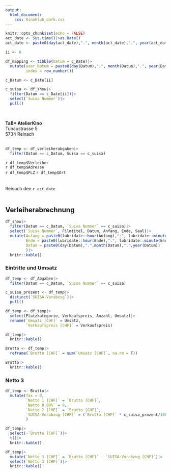 ```yaml
---
output: 
  html_document:
    css: Kinoklub_dark.css
---
```


```r
knitr::opts_chunk$set(echo = FALSE)
act_date <- Sys.time()|>as.Date()
act_date <- paste0(day(act_date),".", month(act_date),".", year(act_date))
```

```r
ii <- 6
```

```r
df_mapping <- tibble(Datum = c_Date)|>
  mutate(user_Datum = paste0(day(Datum),".", month(Datum),".", year(Datum)),
         index = row_number())

c_Datum <- c_Date[ii]

c_suisa <- df_show|>
  filter(Datum == c_Date[ii])|>
  select(`Suisa Nummer`)|>
  pull()

```


\

**TaB* AtelierKino** \
Tunaustrasse 5 \
5734 Reinach \
\

```r
df_temp <- df_verleiherabgaben|>
  filter(Datum == c_Datum, Suisa == c_suisa)
```

`r df_temp$Verleiher` \
`r df_temp$Adresse` \
`r df_temp$PLZ` `r df_temp$Ort` \
\
\
Reinach den `r act_date` 
\
\


## Verleiherabrechnung
```r
df_show|>
  filter(Datum == c_Datum, `Suisa Nummer` == c_suisa)|>
  select(`Suisa Nummer`, Filmtitel, Datum, Anfang, Ende, Saal)|>
  mutate(Anfang = paste0(lubridate::hour(Anfang),":", lubridate::minute(Anfang)|>as.character()|>formatC(format = "0", width = 2)|>str_replace(SPC,"0")),
         Ende = paste0(lubridate::hour(Ende),":", lubridate::minute(Ende)|>as.character()|>formatC(format = "0", width = 2)|>str_replace(SPC,"0")),
         Datum = paste0(day(Datum),".",month(Datum),".",year(Datum))
         )|>
  knitr::kable()
```

### Eintritte und Umsatz
```r
df_temp <- df_Abgaben|>
  filter(Datum == c_Datum, `Suisa Nummer` == c_suisa)

c_suisa_prozent <- df_temp|>
  distinct(`SUISA-Vorabzug`)|>
  pull()

df_temp <- df_temp|>
  select(Platzkategorie, Verkaufspreis, Anzahl, Umsatz)|>
  rename(`Umsatz [CHF]` = Umsatz,
         `Verkaufspreis [CHF]` = Verkaufspreis)

df_temp|>
  knitr::kable()
```


```r
Brutto <- df_temp|>
  reframe(`Brutto [CHF]` = sum(`Umsatz [CHF]`, na.rm = T))
```


```r
Brutto|>
  knitr::kable()
```

### Netto 3
```r
df_temp <- Brutto|>
  mutate(Tax = 0,
         `Netto 1 [CHF]` = `Brutto [CHF]`,
         `Netto 0.00%` = 0,
         `Netto 2 [CHF]` = `Brutto [CHF]`,
         `SUISA-Vorabzug [CHF]` = (`Brutto [CHF]` * c_suisa_prozent/100)|>round(2)
         )

df_temp|>
  select(-`Brutto [CHF]`)|>
  t()|>
  knitr::kable()
```


```r
df_temp|>
  mutate(`Netto 3 [CHF]` = `Brutto [CHF]` - `SUISA-Vorabzug [CHF]`)|>
  select(`Netto 3 [CHF]`)|>
  knitr::kable()
```

